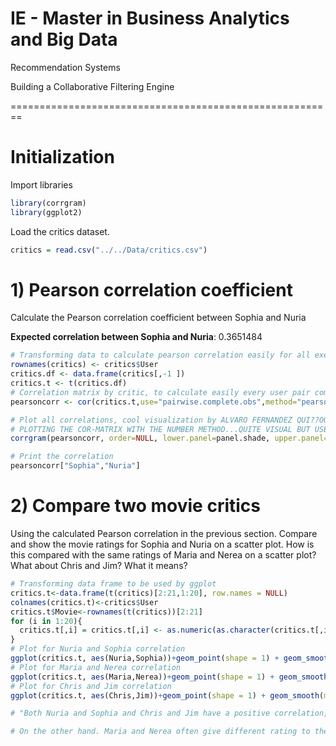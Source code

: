 # IE - Master in Business Analytics and Big Data
Recommendation Systems

Building a Collaborative Filtering Engine



========================================================

# Initialization

Import libraries

```r
library(corrgram)
library(ggplot2)
```

Load the critics dataset.

```r
critics = read.csv("../../Data/critics.csv")
```

# 1) Pearson correlation coefficient 
Calculate the Pearson correlation coefficient between Sophia and Nuria

**Expected correlation between Sophia and Nuria**: 0.3651484

```r
# Transforming data to calculate pearson correlation easily for all exercises
rownames(critics) <- critics$User
critics.df <- data.frame(critics[,-1 ])
critics.t <- t(critics.df)
# Correlation matrix by critic, to calculate easily every user pair combination
pearsoncorr <- cor(critics.t,use="pairwise.complete.obs",method="pearson")

# Plot all correlations, cool visualization by ALVARO FERNANDEZ QUI??OONES
# PLOTTING THE COR-MATRIX WITH THE NUMBER METHOD...QUITE VISUAL BUT USEFUL AS WELL WITH THE NUMBERS TO CHECK
corrgram(pearsoncorr, order=NULL, lower.panel=panel.shade, upper.panel=NULL, text.panel=panel.txt, main="CRITICS")

# Print the correlation
pearsoncorr["Sophia","Nuria"] 
```

# 2) Compare two movie critics
Using the calculated Pearson correlation in the previous section. Compare and show the movie ratings for Sophia and Nuria on a scatter plot. How is this compared with the same ratings of Maria and Nerea on a scatter plot? What about Chris and Jim? What it means?

```r
# Transforming data frame to be used by ggplot
critics.t<-data.frame(t(critics)[2:21,1:20], row.names = NULL)
colnames(critics.t)<-critics$User
critics.t$Movie<-rownames(t(critics))[2:21]
for (i in 1:20){
  critics.t[,i] = critics.t[,i] <- as.numeric(as.character(critics.t[,i]))
}
# Plot for Nuria and Sophia correlation
ggplot(critics.t, aes(Nuria,Sophia))+geom_point(shape = 1) + geom_smooth(method=lm)
# Plot for Maria and Nerea correlation
ggplot(critics.t, aes(Maria,Nerea))+geom_point(shape = 1) + geom_smooth(method=lm)
# Plot for Chris and Jim correlation
ggplot(critics.t, aes(Chris,Jim))+geom_point(shape = 1) + geom_smooth(method=lm)

# "Both Nuria and Sophia and Chris and Jim have a positive correlation, which means that it is probably that if one of them like a particular movie, the other person will like it too. Moreover, it can be said that this positive correlation is stronger between Chris and Jim, that's to say, they have more similar preferences. 

# On the other hand. Maria and Nerea often give different rating to the same movie, that's why the graph is representing a negative correlation. These two users are dissimilar in terms of movie taste, one user usually hates what the other likes."
```